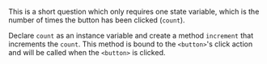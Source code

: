 
This is a short question which only requires one state variable, which is the number of times the button has been clicked (`count`).

Declare `count` as an instance variable and create a method `increment` that increments the `count`. This method is bound to the `<button>`'s click action and will be called when the `<button>` is clicked.

<TestCases />
